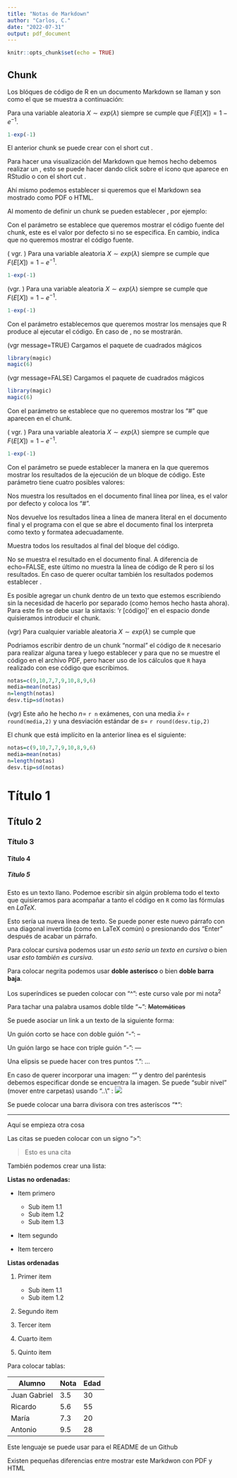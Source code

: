 ```yaml
---
title: "Notas de Markdown"
author: "Carlos, C."
date: "2022-07-31"
output: pdf_document
---
```


```r
knitr::opts_chunk$set(echo = TRUE)
```

## Chunk


\noindent Los blóques de código de R en un documento Markdown se llaman \textbf{chunk} y son como el que se muestra a continuación:

Para una variable aleatoria $X \sim exp(\lambda)$ siempre se cumple  que $F(E[X])=1-e^{-1}$. 
```r
1-exp(-1)
```

El anterior chunk se puede crear con el short cut \textit{Alt + Ctrl + I}.\

Para hacer una visualización del Markdown que hemos hecho debemos realizar un \textbf{Knit}, esto se puede hacer dando click sobre el icono que aparece en RStudio o con el short cut \textit{Ctrl+Shift+K}.\

Ahí mismo podemos establecer si queremos que el Markdown sea mostrado como PDF o HTML.

\section{Argumentos de un chunk}


Al momento de definir un chunk se pueden establecer \textit{parámetros}, por ejemplo:

\begin{center}
\textit{echo} \hspace{2cm} \textit{message} \hspace{2cm} \textit{comment} \hspace{2cm} \textit{results}
\end{center}

Con el parámetro \textbf{echo=TRUE} se establece que queremos mostrar el código fuente del chunk, este es el valor por defecto si no se especifica. En cambio,  \textbf{echo=FALSE} indica que no queremos mostrar el código fuente.\

( vgr. \textit{echo=TRUE})\ Para una variable aleatoria $X \sim exp(\lambda)$ siempre se cumple  que $F(E[X])=1-e^{-1}$. 
```r
1-exp(-1)
```

(vgr. \textit{echo=FALSE})\ Para una variable aleatoria $X \sim exp(\lambda)$ siempre se cumple  que $F(E[X])=1-e^{-1}$. 
```r
1-exp(-1)
```
\newpage

Con el parámetro \textbf{message=TRUE} establecemos que queremos mostrar los mensajes que R produce al ejecutar el código. En caso de \textbf{message=FALSE}, no se mostrarán.\

(vgr message=TRUE)\ Cargamos el paquete de cuadrados mágicos
```r
library(magic)
magic(6)
```

(vgr message=FALSE)\ Cargamos el paquete de cuadrados mágicos
```r
library(magic)
magic(6)
```
\vspace{1cm}


Con el parámetro \textbf{comment=NA} se establece que no queremos mostrar los "#" que aparecen en el chunk.\

( vgr. \textit{comment=NA})\ Para una variable aleatoria $X \sim exp(\lambda)$ siempre se cumple  que $F(E[X])=1-e^{-1}$. 
```r
1-exp(-1)
```
\newpage

Con el parámetro \textbf{results} se puede establecer la manera en la que queremos mostrar los resultados de la ejecución de un bloque de código. Este parámetro tiene cuatro posibles valores:\

\textbf{results='markup':} Nos muestra los resultados en el documento final línea por línea, es el valor por defecto y coloca los "#".\

\textbf{results='asis':} Nos devuelve los resultados línea a línea de manera literal en el documento final y el programa con el que se abre el documento final los interpreta como texto y formatea adecuadamente.\

\textbf{results='hold':} Muestra todos los resultados al final del bloque del código.\

\textbf{results='hide':} No se muestra el resultado en el documento final. A diferencia de  echo=FALSE, este último no muestra la línea de código de R pero sí los resultados. En caso de querer ocultar también los resultados podemos establecer \textit{results=hide}.\

\section{Chunk  en medio de texto}

Es posible agregar un chunk dentro de un texto que estemos escribiendo sin la necesidad de hacerlo por separado (como hemos hecho hasta ahora). Para este fin se debe usar la sintaxis:\hspace{0.1cm} $\text{'r [código]'}$ \hspace{0.1cm} en el espacio donde quisieramos introducir el chunk.\


(vgr) Para cualquier variable aleatoria $X\sim exp(\lambda)$ se cumple que
\begin{center}
$F_X(E[X])=1-e^{-1}=$ `r 1-exp(-1) `
\end{center}

Podriamos escribir dentro de un chunk "normal" el código de `R` necesario para realizar alguna tarea y luego establecer \textit{echo=FALSE} y \textit{results='hide'} para que no se muestre el código en el archivo PDF, pero hacer uso de los cálculos que `R` haya realizado con ese código que escribimos.

```r
notas=c(9,10,7,7,9,10,8,9,6)
media=mean(notas)
n=length(notas)
desv.tip=sd(notas)
```

(vgr) Este año he hecho $n=$ `r n` exámenes, con una media $\bar{x}=$ `r round(media,2)` y una desviación estándar de $s=$ `r round(desv.tip,2)`\

El chunk que está implícito en la anterior línea es el siguiente:

```r
notas=c(9,10,7,7,9,10,8,9,6)
media=mean(notas)
n=length(notas)
desv.tip=sd(notas)
```

\newpage

\section{Documentación de textos usando Markdown}

# Título 1

## Título 2

### Título 3

#### Título 4

##### Título 5 


Esto es un texto llano. Podemoe escribir sin algún problema todo el texto que quisieramos para acompañar a tanto el código en `R` como las fórmulas en $LaTeX$.

Esto sería ua nueva línea de texto. Se puede poner este nuevo párrafo con una diagonal invertida (como en LaTeX común) o presionando dos "Enter" después de acabar un párrafo.

Para colocar cursiva podemos usar un \textbf{asterísco} *esto sería un texto en cursiva* o bien usar \textbf{barra baja} _esto también es cursiva_. 

Para colocar negrita podemos usar **doble asterísco** o bien **doble barra baja**.

Los superíndices se pueden colocar con "^": este curso vale por mi nota^2^

Para tachar una palabra usamos doble tilde "~":  ~~Matemáticas~~

Se puede asociar un link a un texto de la siguiente forma: [\textcolor{blue}{SOA website}](https://www.soa.org/)

Un guión corto se hace con doble guión "-": --

Un guión largo se hace con triple guión "-": ---

Una elipsis se puede hacer con tres puntos ".": ...

En caso de querer incorporar una imagen: "\text{![]()}" y dentro del paréntesis debemos especificar donde se encuentra la imagen. Se puede "subir nivel" (mover entre carpetas) usando "..\\ " :  ![](FCFM.png)

\newpage

Se puede colocar una barra divisora con tres asteríscos "*":

***
Aquí se empieza otra cosa

Las citas se pueden colocar con un signo ">":

> Esto es una cita

También podemos crear una lista:

**Listas no ordenadas:**

* Item primero
    + Sub item 1.1
    + Sub item 1.2
    + Sub item 1.3

* Item segundo

* Item tercero

**Listas ordenadas**

1. Primer item
    + Sub item 1.1
    + Sub item 1.2

2. Segundo item

3. Tercer item

1. Cuarto item

1. Quinto item


Para colocar tablas:


Alumno        |   Nota    |   Edad
--------------|-----------|---------
Juan Gabriel  | 3.5       | 30
Ricardo       | 5.6       | 55
María         | 7.3       | 20
Antonio       | 9.5       | 28

Este lenguaje se puede usar para el README de un Github

Existen pequeñas diferencias entre mostrar este Markdwon con PDF y HTML


